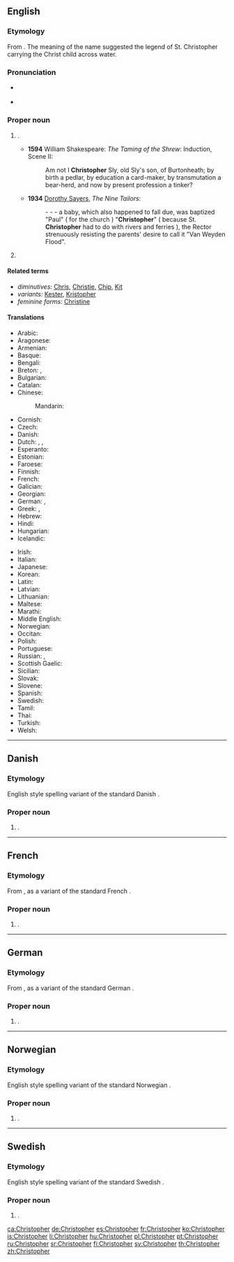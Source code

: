 ==English==
{{wikipedia}}

===Etymology===
From {{etyl|grc|en}} {{term|Χριστόφορος||Christ-bearing|lang=grc}}. The meaning of the name suggested the legend of St. Christopher carrying the Christ child across water.

===Pronunciation===
* {{a|UK}} {{IPA|/ˈkɹɪs.tə.fə(ɹ)/|lang=en}}
* {{a|US}} {{IPA|/ˈkɹɪs.tə.fɚ/|lang=en}}

===Proper noun===
{{en-proper noun}}

# {{given name|male|from=Ancient Greek|}}.
#* '''1594''' William Shakespeare: ''The Taming of the Shrew'': Induction, Scene II:
#*: Am not I '''Christopher''' Sly, old Sly's son, of Burtonheath; by birth a pedlar, by education a card-maker, by transmutation a bear-herd, and now by present profession a tinker?
#* '''1934''' [[w:Dorothy L. Sayers|Dorothy Sayers]], ''The Nine Tailors'':
#*: - - - a baby, which also happened to fall due, was baptized "Paul" ( for the church ) "'''Christopher'''" ( because St. '''Christopher''' had to do with rivers and ferries ), the Rector strenuously resisting the parents' desire to call it "Van Weyden Flood".
# {{surname|patronymic|from=given names}}

====Related terms====
* ''diminutives:'' [[Chris]], [[Christie]], [[Chip]], [[Kit]]
* ''variants:'' [[Kester]], [[Kristopher]]
* ''feminine forms:'' [[Christine]]

====Translations====
{{trans-top|a male given name}}
* Arabic: {{t|ar|كريستوفر|tr=kristūfar}}
* Aragonese: {{t|an|Cristofo}}
* Armenian: {{t|hy|Կրիսդապոր}}
* Basque: {{t|eu|Kristobal}}
* Bengali: {{t|bn|ক্রিস্টোফার|tr=krisţophar}}
* Breton: {{t|br|Kristof}}, {{t|br|Kristol}}
* Bulgarian: {{t|bg|Хри́сто|m}}
* Catalan: {{t+|ca|Cristòfol}}
* Chinese:
*: Mandarin: {{t+|cmn|克里斯托弗|tr=Kèlǐsituofú}}
* Cornish: {{t|kw|Kitto}}
* Czech: {{t|cs|Kryštof|m}}
* Danish: {{t|da|Christoffer}}
* Dutch: {{t|nl|Christoffel}}, {{t|nl|Kristof}}, {{t|nl|Kristoffel}}
* Esperanto: {{t|eo|Kristoforo}}
* Estonian: {{t|et|Kristofer}}
* Faroese: {{t|fo|Kristoffur|m}}
* Finnish: {{t+|fi|Risto}}
* French: {{t+|fr|Christophe|m}}
* Galician: {{t|gl|Cristovo}}
* Georgian: {{t|ka|ქრისტეფორე}}
* German: {{t+|de|Christoph|m}}, {{t|de|Christof|m}}
* Greek: {{t+|el|Χριστόφορος|m}}, {{t+|el|Χρήστος|m}}
* Hebrew: {{t|he|כריסטופר|tr=Kristofer}}
* Hindi: {{t|hi|क्रिस्तोफर|tr=kristophar}}
* Hungarian: {{t+|hu|Kristóf}}
* Icelandic: {{t+|is|Kristófer}}
{{trans-mid}}
* Irish: {{t|ga|Críostóir}}
* Italian: {{t+|it|Cristoforo}}
* Japanese: {{t|ja|クリストファー|tr=Kurisutofā}}
* Korean: {{t|ko|크리스토퍼|tr=keuriseutopeo}}
* Latin: {{t|la|Christophorus}}
* Latvian: {{t|lv|Kristaps}}
* Lithuanian: {{t|lt|Kristupas}}
* Maltese: {{t|mt|Ħamallu}}
* Marathi: {{t|mr|क्रिस्टोफर|m|tr=krisṭofara|sc=Deva}}
* Middle English: {{t|enm|Cristofre}}
* Norwegian: {{t+|no|Kristoffer}}
* Occitan: {{t|oc|Cristòl}}
* Polish: {{t+|pl|Krzysztof|m}}
* Portuguese: {{t+|pt|Cristóvão}}
* Russian: {{t|ru|Христофо́р|m}}, {{t|ru|Кри́стофер|m}} {{qualifier|transliteration}}
* Scottish Gaelic: {{t|gd|Crìsdean|m}}
* Sicilian: {{t|scn|Cristòfuru}}
* Slovak: {{t|sk|Kryštof|m}}
* Slovene: {{t|sl|Krištof|m}}
* Spanish: {{t+|es|Cristóbal|m}}
* Swedish: {{t+|sv|Kristoffer}}
* Tamil: {{t|ta|கிரிஸ்டோபர்}}
* Thai: {{t|th|คริสโตเฟอร์|tr= krít-dtoh-fer}}
* Turkish: {{t|tr|Kristof}}
* Welsh: {{t|cy|Cristoffer}}
{{trans-bottom}}

----

==Danish==

===Etymology===
English style spelling variant of the standard Danish {{l|da|Christoffer}}. 

===Proper noun===
{{head|da|proper noun}}

# {{given name|male|lang=da}}.

----

==French==

===Etymology===
From {{etyl|en|fr}} {{l|en|Christopher}}, as a variant of the standard French {{l|fr|Christophe}}.

===Proper noun===
{{fr-proper noun}}

# {{given name|male|lang=fr}}.

----

==German==

===Etymology===
From {{etyl|en|de}} {{l|en|Christopher}}, as a variant of the standard German {{l|de|Christoph}}.

===Proper noun===
{{de-proper noun|m}}

# {{given name|male|from=English|lang=de}}.

----

==Norwegian==

===Etymology===
English style spelling variant of the standard Norwegian {{l|no|Kristoffer}}.

===Proper noun===
{{no-proper noun}}

# {{given name|male|from=English|lang=no}}.

----

==Swedish==

===Etymology===
English style spelling variant of the standard Swedish {{l|sv|Kristoffer}}.

===Proper noun===
{{head|sv|proper noun}}

# {{given name|male|from=English|lang=sv}}.

[[ca:Christopher]]
[[de:Christopher]]
[[es:Christopher]]
[[fr:Christopher]]
[[ko:Christopher]]
[[is:Christopher]]
[[li:Christopher]]
[[hu:Christopher]]
[[pl:Christopher]]
[[pt:Christopher]]
[[ru:Christopher]]
[[sr:Christopher]]
[[fi:Christopher]]
[[sv:Christopher]]
[[th:Christopher]]
[[zh:Christopher]]